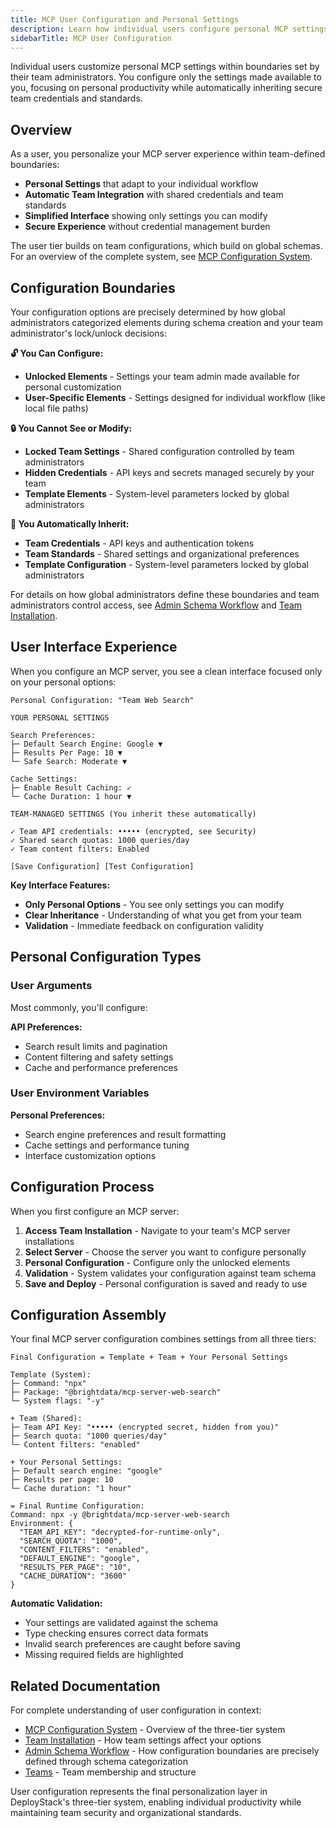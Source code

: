 ```yaml
---
title: MCP User Configuration and Personal Settings
description: Learn how individual users configure personal MCP settings, customize their workflow, and work within team-defined boundaries.
sidebarTitle: MCP User Configuration
---
```



Individual users customize personal MCP settings within boundaries set by their team administrators. You configure only the settings made available to you, focusing on personal productivity while automatically inheriting secure team credentials and standards.

## Overview

As a user, you personalize your MCP server experience within team-defined boundaries:

- **Personal Settings** that adapt to your individual workflow
- **Automatic Team Integration** with shared credentials and team standards
- **Simplified Interface** showing only settings you can modify
- **Secure Experience** without credential management burden

The user tier builds on team configurations, which build on global schemas. For an overview of the complete system, see [MCP Configuration System](/mcp-configuration).

## Configuration Boundaries

Your configuration options are precisely determined by how global administrators categorized elements during schema creation and your team administrator's lock/unlock decisions:

**🔓 You Can Configure:**
- **Unlocked Elements** - Settings your team admin made available for personal customization
- **User-Specific Elements** - Settings designed for individual workflow (like local file paths)

**🔒 You Cannot See or Modify:**
- **Locked Team Settings** - Shared configuration controlled by team administrators
- **Hidden Credentials** - API keys and secrets managed securely by your team
- **Template Elements** - System-level parameters locked by global administrators

**🔗 You Automatically Inherit:**
- **Team Credentials** - API keys and authentication tokens
- **Team Standards** - Shared settings and organizational preferences
- **Template Configuration** - System-level parameters locked by global administrators

For details on how global administrators define these boundaries and team administrators control access, see [Admin Schema Workflow](/mcp-admin-schema-workflow) and [Team Installation](/mcp-team-installation).

## User Interface Experience

When you configure an MCP server, you see a clean interface focused only on your personal options:

```
Personal Configuration: "Team Web Search"

YOUR PERSONAL SETTINGS

Search Preferences:
├─ Default Search Engine: Google ▼
├─ Results Per Page: 10 ▼  
└─ Safe Search: Moderate ▼

Cache Settings:
├─ Enable Result Caching: ✓
└─ Cache Duration: 1 hour ▼

TEAM-MANAGED SETTINGS (You inherit these automatically)

✓ Team API credentials: ••••• (encrypted, see Security)
✓ Shared search quotas: 1000 queries/day
✓ Team content filters: Enabled

[Save Configuration] [Test Configuration]
```

**Key Interface Features:**
- **Only Personal Options** - You see only settings you can modify
- **Clear Inheritance** - Understanding of what you get from your team
- **Validation** - Immediate feedback on configuration validity

## Personal Configuration Types

### User Arguments

Most commonly, you'll configure:

**API Preferences:**
- Search result limits and pagination
- Content filtering and safety settings
- Cache and performance preferences

### User Environment Variables

**Personal Preferences:**
- Search engine preferences and result formatting
- Cache settings and performance tuning
- Interface customization options

## Configuration Process

When you first configure an MCP server:

1. **Access Team Installation** - Navigate to your team's MCP server installations
2. **Select Server** - Choose the server you want to configure personally
3. **Personal Configuration** - Configure only the unlocked elements
4. **Validation** - System validates your configuration against team schema
5. **Save and Deploy** - Personal configuration is saved and ready to use

## Configuration Assembly

Your final MCP server configuration combines settings from all three tiers:

```
Final Configuration = Template + Team + Your Personal Settings

Template (System):
├─ Command: "npx"
├─ Package: "@brightdata/mcp-server-web-search"
└─ System flags: "-y"

+ Team (Shared):
├─ Team API Key: "••••• (encrypted secret, hidden from you)"
├─ Search quota: "1000 queries/day"
└─ Content filters: "enabled"

+ Your Personal Settings:
├─ Default search engine: "google"
├─ Results per page: 10
└─ Cache duration: "1 hour"

= Final Runtime Configuration:
Command: npx -y @brightdata/mcp-server-web-search
Environment: {
  "TEAM_API_KEY": "decrypted-for-runtime-only",
  "SEARCH_QUOTA": "1000", 
  "CONTENT_FILTERS": "enabled",
  "DEFAULT_ENGINE": "google",
  "RESULTS_PER_PAGE": "10",
  "CACHE_DURATION": "3600"
}
```

**Automatic Validation:**
- Your settings are validated against the schema
- Type checking ensures correct data formats
- Invalid search preferences are caught before saving
- Missing required fields are highlighted

## Related Documentation

For complete understanding of user configuration in context:

- [MCP Configuration System](/mcp-configuration) - Overview of the three-tier system
- [Team Installation](/mcp-team-installation) - How team settings affect your options
- [Admin Schema Workflow](/mcp-admin-schema-workflow) - How configuration boundaries are precisely defined through schema categorization
- [Teams](/teams) - Team membership and structure

User configuration represents the final personalization layer in DeployStack's three-tier system, enabling individual productivity while maintaining team security and organizational standards.
